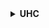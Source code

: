 <details>
<summary><b>UHC</b></summary>
<div>

- **Rank [7]:** Trapper Kit
- **Rank [25]:** /extinguish (stop yourself from being on fire)
- **Rank [44]:** Enchanter kit
- **Rank [66]:** Tamer kit
- **Rank [83]:** Pro kit

</div>
</details>
